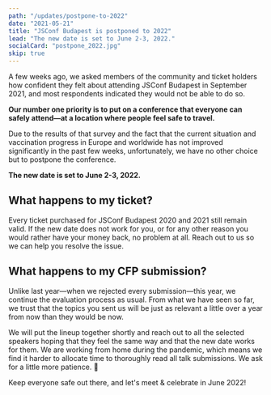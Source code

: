 ```yaml
---
path: "/updates/postpone-to-2022"
date: "2021-05-21"
title: "JSConf Budapest is postponed to 2022"
lead: "The new date is set to June 2-3, 2022."
socialCard: "postpone_2022.jpg"
skip: true
---
```


A few weeks ago, we asked members of the community and ticket holders how confident they felt
about attending JSConf Budapest in September 2021, and most respondents indicated they would
not be able to do so.

**Our number one priority is to put on a conference that everyone can safely attend—at a
location where people feel safe to travel.**

Due to the results of that survey and the fact that the current situation and
vaccination progress in Europe and worldwide has not improved significantly in the past
few weeks, unfortunately, we have no other choice but to postpone the conference.

**The new date is set to June 2-3, 2022.**

## What happens to my ticket?

Every ticket purchased for JSConf Budapest 2020 and 2021 still remain valid. If the new date
does not work for you, or for any other reason you would rather have your money back,
no problem at all. Reach out to us so we can help you resolve the issue.

## What happens to my CFP submission?

Unlike last year—when we rejected every submission—this year, we continue the evaluation
process as usual. From what we have seen so far, we trust that the topics you sent us
will be just as relevant a little over a year from now than they would be now.

We will put the lineup together shortly and reach out to all the selected speakers hoping
that they feel the same way and that the new date works for them. We are working from
home during the pandemic, which means we find it harder to allocate time to thoroughly
read all talk submissions. We ask for a little more patience. 💖

Keep everyone safe out there, and let's meet & celebrate in June 2022!
